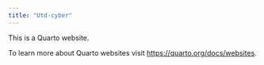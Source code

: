 ```yaml
---
title: "Utd-cyber"
---
```


This is a Quarto website.

To learn more about Quarto websites visit <https://quarto.org/docs/websites>.
